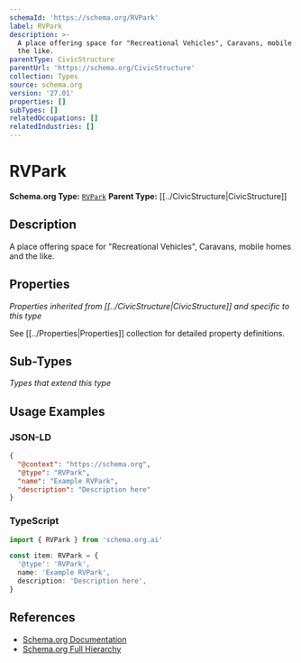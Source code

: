 ```yaml
---
schemaId: 'https://schema.org/RVPark'
label: RVPark
description: >-
  A place offering space for "Recreational Vehicles", Caravans, mobile homes and
  the like.
parentType: CivicStructure
parentUrl: 'https://schema.org/CivicStructure'
collection: Types
source: schema.org
version: '27.01'
properties: []
subTypes: []
relatedOccupations: []
relatedIndustries: []
---
```

# RVPark

**Schema.org Type:** [`RVPark`](https://schema.org/RVPark)
**Parent Type:** [[../CivicStructure|CivicStructure]]

## Description

A place offering space for "Recreational Vehicles", Caravans, mobile homes and the like.

## Properties

*Properties inherited from [[../CivicStructure|CivicStructure]] and specific to this type*

See [[../Properties|Properties]] collection for detailed property definitions.

## Sub-Types

*Types that extend this type*

## Usage Examples

### JSON-LD

```json
{
  "@context": "https://schema.org",
  "@type": "RVPark",
  "name": "Example RVPark",
  "description": "Description here"
}
```

### TypeScript

```typescript
import { RVPark } from 'schema.org.ai'

const item: RVPark = {
  '@type': 'RVPark',
  name: 'Example RVPark',
  description: 'Description here',
}
```

## References

- [Schema.org Documentation](https://schema.org/RVPark)
- [Schema.org Full Hierarchy](https://schema.org/docs/full.html)
